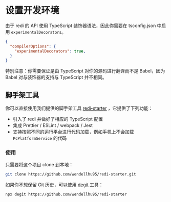 
# 设置开发环境

由于 redi 的 API 使用 TypeScript 装饰器语法，因此你需要在 tsconfig.json 中启用 `experimentalDecorators`。

```json highlight=3
{
  "compilerOptions": {
    "experimentalDecorators": true,
  }
}
```

<Callout>
特别注意：你需要保证是由 TypeScript 对你的源码进行翻译而不是 Babel，因为 Babel 对与装饰器的支持与 TypeScript 并不相同。
</Callout>

## 脚手架工具

你可以直接使用我们提供的脚手架工具 [redi-starter](https://github.com/wendellhu95/redi-starter) ，它提供了下列功能：

* 引入了 redi 并做好了相应的 TypeScript 配置
* 集成 Prettier / ESLint / webpack / Jest
* 支持按照不同的运行平台进行代码加载，例如手机上不会加载 `PcPlatformService` 的代码

### 使用

只需要将这个项目 clone 到本地：

```bash
git clone https://github.com/wendellhu95/redi-starter.git
```

如果你不想保留 Git 历史，可以使用 [degit](https://github.com/Rich-Harris/degit) 工具：

```bash
npx degit https://github.com/wendellhu95/redi-starter
```
